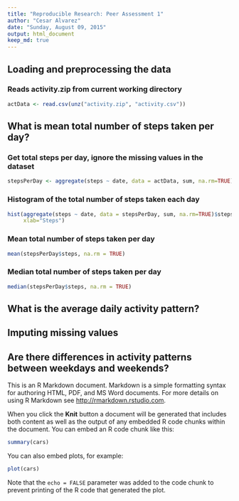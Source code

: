 ```yaml
---
title: "Reproducible Research: Peer Assessment 1"
author: "Cesar Alvarez"
date: "Sunday, August 09, 2015"
output: html_document
keep_md: true
---
```



## Loading and preprocessing the data
### Reads activity.zip from current working directory
```r
actData <- read.csv(unz("activity.zip", "activity.csv"))
```

## What is mean total number of steps taken per day?  
### Get total steps per day, ignore the missing values in the dataset
```r
stepsPerDay <- aggregate(steps ~ date, data = actData, sum, na.rm=TRUE)
```

### Histogram of the total number of steps taken each day  
```r
hist(aggregate(steps ~ date, data = stepsPerDay, sum, na.rm=TRUE)$steps, main="Total number of steps per day", 
     xlab="Steps")
```

### Mean total number of steps taken per day  
```r
mean(stepsPerDay$steps, na.rm = TRUE)
```

### Median total number of steps taken per day
```r
median(stepsPerDay$steps, na.rm = TRUE)
```

## What is the average daily activity pattern?



## Imputing missing values



## Are there differences in activity patterns between weekdays and weekends?


This is an R Markdown document. Markdown is a simple formatting syntax for authoring HTML, PDF, and MS Word documents. For more details on using R Markdown see <http://rmarkdown.rstudio.com>.

When you click the **Knit** button a document will be generated that includes both content as well as the output of any embedded R code chunks within the document. You can embed an R code chunk like this:

```r
summary(cars)
```

You can also embed plots, for example:

```r
plot(cars)
```

Note that the `echo = FALSE` parameter was added to the code chunk to prevent printing of the R code that generated the plot.
